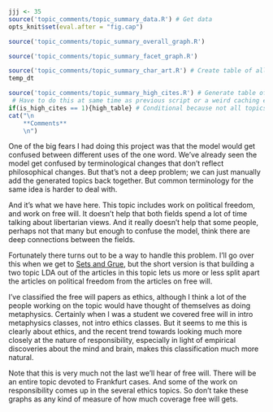 ```r
jjj <- 35
source('topic_comments/topic_summary_data.R') # Get data
opts_knit$set(eval.after = "fig.cap")
```

```r
source('topic_comments/topic_summary_overall_graph.R')
```

```r
source('topic_comments/topic_summary_facet_graph.R')
```

```r
source('topic_comments/topic_summary_char_art.R') # Create table of all articles in topic
temp_dt
```

```r
source('topic_comments/topic_summary_high_cites.R') # Generate table of highly cited articles. 
 # Have to do this at same time as previous script or a weird caching error occurs.
if(is_high_cites == 1){high_table} # Conditional because not all topics have high cites
cat("\n
	**Comments**
	\n")
```

One of the big fears I had doing this project was that the model would get confused between different uses of the one word. We've already seen the model get confused by terminological changes that don't reflect philosophical changes. But that's not a deep problem; we can just manually add the generated topics back together. But common terminology for the same idea is harder to deal with.

And it's what we have here. This topic includes work on political freedom, and work on free will. It doesn't help that both fields spend a lot of time talking about libertarian views. And it really doesn't help that some people, perhaps not that many but enough to confuse the model, think there are deep connections between the fields.

Fortunately there turns out to be a way to handle this problem. I'll go over this when we get to [Sets and Grue](#topic37), but the short version is that building a two topic LDA out of the articles in this topic lets us more or less split apart the articles on political freedom from the articles on free will.

I've classified the free will papers as ethics, although I think a lot of the people working on the topic would have thought of themselves as doing metaphysics. Certainly when I was a student we covered free will in intro metaphysics classes, not intro ethics classes. But it seems to me this is clearly about ethics, and the recent trend towards looking much more closely at the nature of responsibility, especially in light of empirical discoveries about the mind and brain, makes this classification much more natural.

Note that this is very much not the last we'll hear of free will. There will be an entire topic devoted to Frankfurt cases. And some of the work on responsibility comes up in the several ethics topics. So don't take these graphs as any kind of measure of how much coverage free will gets. 